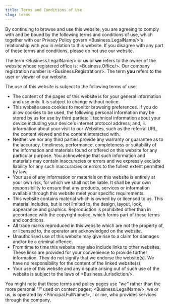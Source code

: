 ```yaml
---
title: Terms and Conditions of Use
slug: terms
---
```


By continuing to browse and use this website, you are agreeing to comply with and be bound by the following terms and conditions of use, which together with our <Link to="/privacy">Privacy Policy</Link> govern <Business.LegalName/>'s relationship with you in relation to this website. If you disagree with any part of these terms and conditions, please do not use our website.

The term <Business.LegalName/> or **us** or **we** refers to the owner of the website whose registered office is: <Business.Office/>. Our company registration number is <Business.Registration/>. The term **you** refers to the user or viewer of our website.

The use of this website is subject to the following terms of use:

* The content of the pages of this website is for your general information and use only. It is subject to change without notice.
* This website uses cookies to monitor browsing preferences. If you do allow cookies to be used, the following personal information may be stored by us for use by third parties: i. technical information about your device including your device's internet protocol address; and, ii. information about your visit to our Websites, such as the referral URL, the content viewed and the content interacted with.
* Neither we nor any third parties provide any warranty or guarantee as to the accuracy, timeliness, performance, completeness or suitability of the information and materials found or offered on this website for any particular purpose. You acknowledge that such information and materials may contain inaccuracies or errors and we expressly exclude liability for any such inaccuracies or errors to the fullest extent permitted by law.
* Your use of any information or materials on this website is entirely at your own risk, for which we shall not be liable. It shall be your own responsibility to ensure that any products, services or information available through this website meet your specific requirements.
* This website contains material which is owned by or licensed to us. This material includes, but is not limited to, the design, layout, look, appearance and graphics. Reproduction is prohibited other than in accordance with the copyright notice, which forms part of these terms and conditions.
* All trade marks reproduced in this website which are not the property of, or licensed to, the operator are acknowledged on the website.
* Unauthorised use of this website may give rise to a claim for damages and/or be a criminal offence.
* From time to time this website may also include links to other websites. These links are provided for your convenience to provide further information. They do not signify that we endorse the website(s). We have no responsibility for the content of the linked website(s).
* Your use of this website and any dispute arising out of such use of the website is subject to the laws of <Business.Jurisdiction/>.

You might note that these terms and policy pages use *"we"* rather than the more personal *"I"* used on content pages; <Business.LegalName/>, we or us, is operated by <Principal.FullName/>, I or me, who provides services through the company.